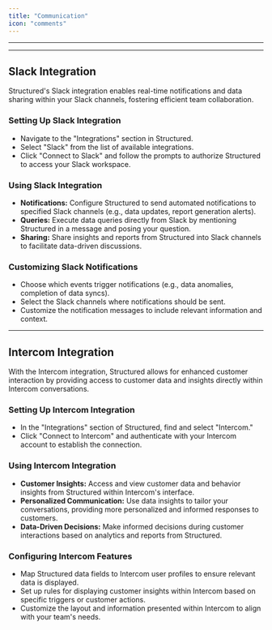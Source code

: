 ```yaml
---
title: "Communication"
icon: "comments"
---
```


---

<CardGroup cols={3}>
  <Card title="Intercom" icon="intercom" href="#intercom-integration"></Card>
  <Card title="Slack" icon="slack" href="#slack-integration"></Card>
</CardGroup>

---

## Slack Integration

Structured's Slack integration enables real-time notifications and data sharing within your Slack channels, fostering efficient team collaboration.

### Setting Up Slack Integration

- Navigate to the "Integrations" section in Structured.
- Select "Slack" from the list of available integrations.
- Click "Connect to Slack" and follow the prompts to authorize Structured to access your Slack workspace.

### Using Slack Integration

- **Notifications:** Configure Structured to send automated notifications to specified Slack channels (e.g., data updates, report generation alerts).
- **Queries:** Execute data queries directly from Slack by mentioning Structured in a message and posing your question.
- **Sharing:** Share insights and reports from Structured into Slack channels to facilitate data-driven discussions.

### Customizing Slack Notifications

- Choose which events trigger notifications (e.g., data anomalies, completion of data syncs).
- Select the Slack channels where notifications should be sent.
- Customize the notification messages to include relevant information and context.

---

## Intercom Integration

With the Intercom integration, Structured allows for enhanced customer interaction by providing access to customer data and insights directly within Intercom conversations.

### Setting Up Intercom Integration

- In the "Integrations" section of Structured, find and select "Intercom."
- Click "Connect to Intercom" and authenticate with your Intercom account to establish the connection.

### Using Intercom Integration

- **Customer Insights:** Access and view customer data and behavior insights from Structured within Intercom's interface.
- **Personalized Communication:** Use data insights to tailor your conversations, providing more personalized and informed responses to customers.
- **Data-Driven Decisions:** Make informed decisions during customer interactions based on analytics and reports from Structured.

### Configuring Intercom Features

- Map Structured data fields to Intercom user profiles to ensure relevant data is displayed.
- Set up rules for displaying customer insights within Intercom based on specific triggers or customer actions.
- Customize the layout and information presented within Intercom to align with your team's needs.
